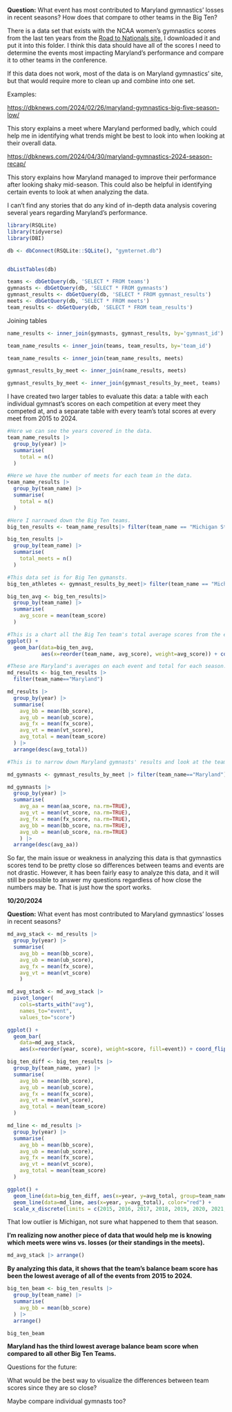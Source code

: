 **Question:** What event has most contributed to Maryland gymnastics' losses in recent seasons? How does that compare to other teams in the Big Ten?

There is a data set that exists with the NCAA women's gymnastics scores from the last ten years from the [Road to Nationals site.](https://roadtonationals.com/results/standings/) I downloaded it and put it into this folder. I think this data should have all of the scores I need to determine the events most impacting Maryland's performance and compare it to other teams in the conference.

If this data does not work, most of the data is on Maryland gymnastics' site, but that would require more to clean up and combine into one set.

Examples:

<https://dbknews.com/2024/02/26/maryland-gymnastics-big-five-season-low/>

This story explains a meet where Maryland performed badly, which could help me in identifying what trends might be best to look into when looking at their overall data.

<https://dbknews.com/2024/04/30/maryland-gymnastics-2024-season-recap/>

This story explains how Maryland managed to improve their performance after looking shaky mid-season. This could also be helpful in identifying certain events to look at when analyzing the data.

I can't find any stories that do any kind of in-depth data analysis covering several years regarding Maryland's performance.

```r
library(RSQLite)
library(tidyverse)
library(DBI)

db <- dbConnect(RSQLite::SQLite(), "gymternet.db")


dbListTables(db)

teams <- dbGetQuery(db, 'SELECT * FROM teams')
gymnasts <- dbGetQuery(db, 'SELECT * FROM gymnasts')
gymnast_results <- dbGetQuery(db, 'SELECT * FROM gymnast_results')
meets <- dbGetQuery(db, 'SELECT * FROM meets')
team_results <- dbGetQuery(db, 'SELECT * FROM team_results')
```

Joining tables

```r
name_results <- inner_join(gymnasts, gymnast_results, by='gymnast_id')

team_name_results <- inner_join(teams, team_results, by='team_id')

team_name_results <- inner_join(team_name_results, meets)
```

```r
gymnast_results_by_meet <- inner_join(name_results, meets)

gymnast_results_by_meet <- inner_join(gymnast_results_by_meet, teams)
```

I have created two larger tables to evaluate this data: a table with each individual gymnast's scores on each competition at every meet they competed at, and a separate table with every team's total scores at every meet from 2015 to 2024.

```r
#Here we can see the years covered in the data.
team_name_results |>
  group_by(year) |>
  summarise(
    total = n()
  )
```

```r
#Here we have the number of meets for each team in the data.
team_name_results |>
  group_by(team_name) |>
  summarise(
    total = n()
  )
```

```r
#Here I narrowed down the Big Ten teams.
big_ten_results <- team_name_results|> filter(team_name == "Michigan State" | team_name=="Michigan" |team_name=="Ohio State"|team_name=="Minnesota"|team_name=="Nebraska"|team_name=="Illinois"|team_name=="Penn State"|team_name=="Maryland"|team_name=="Iowa"|team_name=="Rutgers")

big_ten_results |>
  group_by(team_name) |>
  summarise(
    total_meets = n()
  )
```

```r
#This data set is for Big Ten gymansts.
big_ten_athletes <- gymnast_results_by_meet|> filter(team_name == "Michigan State" | team_name=="Michigan" |team_name=="Ohio State"|team_name=="Minnesota"|team_name=="Nebraska"|team_name=="Illinois"|team_name=="Penn State"|team_name=="Maryland"|team_name=="Iowa"|team_name=="Rutgers")
```

```r
big_ten_avg <- big_ten_results|>
  group_by(team_name) |>
  summarise(
    avg_score = mean(team_score)
  )
```

```r
#This is a chart all the Big Ten team's total average scores from the entire time period.
ggplot() +
  geom_bar(data=big_ten_avg, 
           aes(x=reorder(team_name, avg_score), weight=avg_score)) + coord_flip()
```

```r
#These are Maryland's averages on each event and total for each season.
md_results <- big_ten_results |>
  filter(team_name=="Maryland")

md_results |>
  group_by(year) |>
  summarise(
    avg_bb = mean(bb_score),
    avg_ub = mean(ub_score),
    avg_fx = mean(fx_score),
    avg_vt = mean(vt_score),
    avg_total = mean(team_score)
  ) |>
  arrange(desc(avg_total))
```

```r
#This is to narrow down Maryland gymnasts' results and look at the team's averages on events and all-around by year.

md_gymnasts <- gymnast_results_by_meet |> filter(team_name=="Maryland")

md_gymnasts |>
  group_by(year) |>
  summarise(
    avg_aa = mean(aa_score, na.rm=TRUE),
    avg_vt = mean(vt_score, na.rm=TRUE),
    avg_fx = mean(fx_score, na.rm=TRUE),
    avg_bb = mean(bb_score, na.rm=TRUE),
    avg_ub = mean(ub_score, na.rm=TRUE)
    ) |>
  arrange(desc(avg_aa))
```

So far, the main issue or weakness in analyzing this data is that gymnastics scores tend to be pretty close so differences between teams and events are not drastic. However, it has been fairly easy to analyze this data, and it will still be possible to answer my questions regardless of how close the numbers may be. That is just how the sport works.

**10/20/2024**

**Question:** What event has most contributed to Maryland gymnastics' losses in recent seasons?

```r
md_avg_stack <- md_results |>
  group_by(year) |>
  summarise(
    avg_bb = mean(bb_score),
    avg_ub = mean(ub_score),
    avg_fx = mean(fx_score),
    avg_vt = mean(vt_score)
    ) 
```

```r
md_avg_stack <- md_avg_stack |> 
  pivot_longer(
    cols=starts_with("avg"), 
    names_to="event", 
    values_to="score")
```

```r
ggplot() + 
  geom_bar(
    data=md_avg_stack, 
    aes(x=reorder(year, score), weight=score, fill=event)) + coord_flip()
```

```r
big_ten_diff <- big_ten_results |>
  group_by(team_name, year) |>
  summarise(
    avg_bb = mean(bb_score),
    avg_ub = mean(ub_score),
    avg_fx = mean(fx_score),
    avg_vt = mean(vt_score),
    avg_total = mean(team_score)
  )

md_line <- md_results |>
  group_by(year) |>
  summarise(
    avg_bb = mean(bb_score),
    avg_ub = mean(ub_score),
    avg_fx = mean(fx_score),
    avg_vt = mean(vt_score),
    avg_total = mean(team_score)
  )
```

```r
ggplot() + 
  geom_line(data=big_ten_diff, aes(x=year, y=avg_total, group=team_name), color="grey") + 
  geom_line(data=md_line, aes(x=year, y=avg_total), color="red") +
  scale_x_discrete(limits = c(2015, 2016, 2017, 2018, 2019, 2020, 2021, 2022, 2023, 2024))
```

That low outlier is Michigan, not sure what happened to them that season.

**I'm realizing now another piece of data that would help me is knowing which meets were wins vs. losses (or their standings in the meets).**

```r
md_avg_stack |> arrange()
```

**By analyzing this data, it shows that the team's balance beam score has been the lowest average of all of the events from 2015 to 2024.**

```r
big_ten_beam <- big_ten_results |>
  group_by(team_name) |>
  summarise(
    avg_bb = mean(bb_score)
  ) |>
  arrange() 

big_ten_beam
```

**Maryland has the third lowest average balance beam score when compared to all other Big Ten Teams.**

Questions for the future:

What would be the best way to visualize the differences between team scores since they are so close?

Maybe compare individual gymnasts too?
